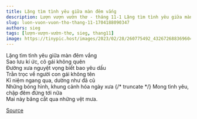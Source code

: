 ```yaml
---
title: Lặng tìm tình yêu giữa màn đêm vắng
description: Lượn vượn vườn thơ - tháng 11-1 Lặng tìm tình yêu giữa màn đêm vắng Sao lưu kí ức, cô gái không quên
slug: luon-vuon-vuon-tho-thang-11-1704188090347
authors: sieg
tags: [lượn-vượn-vườn-thơ, sieg, thang11]
image: https://tinypic.host/images/2023/02/28/260775492_432672688369604_8289467056534892309_n.th.jpg
---
```


Lặng tìm tình yêu giữa màn đêm vắng\
Sao lưu kí ức, cô gái không quên\
Đường xưa nguyệt vọng biết bao yêu dấu\
Trằn trọc về người con gái không tên\
Kỉ niệm ngang qua, dường như đã cũ\
Những bóng hình, khung cảnh hóa ngày xưa
{/* truncate */}
Mong tình yêu, chập đêm đừng tới nữa\
Mai này băng cắt qua những vệt mưa.

[Source](https://www.facebook.com/ape.poem/posts/pfbid0qU4VgPjjHpXHjbzb1ECdqHhu6tChs9xFeWSU44URJcpQMUwHWUSdTdCy3e4ahG9Yl)
